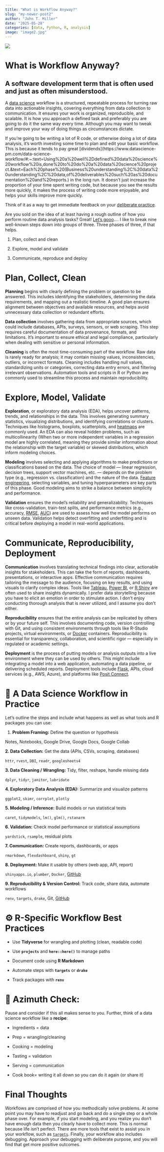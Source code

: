 ```yaml
---
title: "What is Workflow Anyway?"
slug: "my-newer-post2"
author: "John T. Miller"
date: "2025-05-28"
categories: [data, Python, R, analysis]
image: "image2.jpg"
---
```


![](images/clipboard-2438677497.jpeg)

# **What is Workflow Anyway?**

## A software development term that is often used and just as often misunderstood.

A [data science](https://www.nnlm.gov/guides/data-glossary/data-science#:~:text=Definition,knowledge%20or%20solving%20a%20problem.) workflow is a structured, repeatable process for turning raw data into actionable insights, covering everything from data collection to communication. It ensures your work is organized, reproducible, and scalable. It is how you approach a defined task and preferably you are going to do it the same way every time. Although you may want to tweak and improve your way of doing things as circumstances dictate.

If you’re going to be writing a lot of R code, or otherwise doing a lot of data analysis, it’s worth investing some time to plan and edit your basic workflow. This is because it tends to pay great \[dividends\](https://www.datascience-pm.com/data-science-workflow/#:\~:text=Using%20a%20well%2Ddefined%20data%20science%20workflow%20is,done%20to%20do%20a%20data%20science%20project.&text=Each%20phase%20(Business%20understanding%2C%20data%20understanding%2C%20data,of%20deliverables%20such%20as%20documentation%20and%20reports.) in the long run. It doesn’t just increase the proportion of your time spent writing code, but because you see the results more quickly, it makes the process of writing code more enjoyable, and helps your skills improve more quickly.

Think of it as a way to get immediate feedback on your [deliberate practice](https://www.youtube.com/watch?v=1-sjUoGO250&t=100s&pp=ygUeZGVsaWJlcmF0ZSBwcmFjdGljZSBrbm93bGVkZ2Ug).

Are you sold on the idea of at least having a rough outline of how you perform routine data analysis tasks? Great! [Let’s gooo](https://www.youtube.com/shorts/EIk312jE8vw)…. I like to break nine well-known steps down into groups of three. Three phases of three, if that helps.

1.  Plan, collect and clean

2.  Explore, model and validate

3.  Communicate, reproduce and deploy

# **Plan, Collect, Clean**

**Planning** begins with clearly defining the problem or question to be answered. This includes identifying the stakeholders, determining the data requirements, and mapping out a realistic timeline. A good plan ensures alignment between objectives and available resources, and helps avoid unnecessary data collection or redundant efforts.

**Data collection** involves gathering data from appropriate sources, which could include databases, APIs, surveys, sensors, or web scraping. This step requires careful documentation of data provenance, formats, and limitations. It’s important to ensure ethical and legal compliance, particularly when dealing with sensitive or personal information.

**Cleaning** is often the most time-consuming part of the workflow. Raw data is rarely ready for analysis; it may contain missing values, inconsistencies, outliers, or incorrect formats. Cleaning includes handling null values, standardizing units or categories, correcting data entry errors, and filtering irrelevant observations. Automation tools and scripts in R or Python are commonly used to streamline this process and maintain reproducibility.

# **Explore, Model, Validate**

**Exploration**, or exploratory data analysis (EDA), helps uncover patterns, trends, and relationships in the data. This involves generating summary statistics, visualizing distributions, and identifying correlations or clusters. Techniques like histograms, boxplots, scatterplots, and [heatmaps](https://r-graph-gallery.com/heatmap) are commonly used. An EDA can also reveal hidden problems, such as multicollinearity (When two or more independent variables in a regression model are highly correlated, meaning they provide similar information about the relationship with the target variable) or skewed distributions, which inform modeling choices.

**Modeling** involves selecting and applying algorithms to make predictions or classifications based on the data. The choice of model — linear regression, decision trees, support vector machines, etc. — depends on the problem type (e.g., regression vs. classification) and the nature of the data. [Feature engineering](https://www.tmwr.org/recipes), selecting variables, and tuning hyperparameters are key parts of this phase. Good modeling aims to strike a balance between simplicity and performance.

**Validation** ensures the model’s reliability and generalizability. Techniques like cross-validation, train-test splits, and performance metrics (e.g., accuracy, [RMSE](https://www.rdocumentation.org/packages/Metrics/versions/0.1.4/topics/rmse), [AUC](https://www.rdocumentation.org/packages/pROC/versions/1.18.5/topics/auc)) are used to assess how well the model performs on unseen data. Validation helps detect overfitting and underfitting and is critical before deploying a model in real-world applications.

# **Communicate, Reproducibility, Deployment**

**Communication** involves translating technical findings into clear, actionable insights for stakeholders. This can take the form of reports, dashboards, presentations, or interactive apps. Effective communication requires tailoring the message to the audience, focusing on key results, and using visuals to clarify complex ideas. Tools like [Tableau](https://www.tableau.com/), [Power BI](https://www.microsoft.com/en-us/power-platform/products/power-bi), or [R Shiny](https://shiny.posit.co/) are often used to share insights dynamically. I prefer data storytelling because you have to elicit an emotion in order to stimulate action. I don’t enjoy conducting thorough analysis that is never utilized, and I assume you don’t either.

**Reproducibility** ensures that the entire analysis can be replicated by others or by your future self. This involves documenting code, version controlling with Git, and using consistent environments through tools like R-Studio projects, virtual environments, or [Docker](https://www.docker.com/products/docker-hub/) containers. Reproducibility is essential for transparency, collaboration, and scientific rigor — especially in regulated or academic settings.

**Deployment** is the process of putting models or analysis outputs into a live environment where they can be used by others. This might include integrating a model into a web application, automating a data pipeline, or delivering scheduled reports. Deployment tools include [Flask](https://flask.palletsprojects.com/), APIs, cloud services (e.g., AWS, Azure), and platforms like [Posit Connect](https://posit.co/products/enterprise/connect/).

# **🧱 A Data Science Workflow in Practice**

Let’s outline the steps and include what happens as well as what tools and R packages you can use:

1.  **Problem Framing:** Define the question or hypothesis

Notes, Notebooks, Google Drive, Google Docs, Google Collab

**2. Data Collection:** Get the data (APIs, CSVs, scraping, databases)

`httr`, `rvest`, `DBI`, `readr`, `googlesheets4`

**3. Data Cleaning / Wrangling:** Tidy, filter, reshape, handle missing data

`dplyr`, `tidyr`, `janitor`, `lubridate`

**4. Exploratory Data Analysis (EDA):** Summarize and visualize patterns

`ggplot2`, `skimr`, `corrplot`, `plotly`

**5. Modeling / Inference:** Build models or run statistical tests

`caret`, `tidymodels`, `lm()`, `glm()`, `rstanarm`

**6. Validation:** Check model performance or statistical assumptions

`yardstick`, `rsample`, residual plots

**7. Communication:** Create reports, dashboards, or apps

`rmarkdown`, `flexdashboard`, `shiny`, `gt`

**8. Deployment:** Make it usable by others (web app, API, report)

`shinyapps.io`, `plumber`, `Docker`, [GitHub](https://github.com/)

**9. Reproducibility & Version Control:** Track code, share data, automate workflows

`renv`, `targets`, `drake`, Git, [GitHub](https://github.com/)

# **⚙️ R-Specific Workflow Best Practices**

-   Use **Tidyverse** for wrangling and plotting (clean, readable code)

-   Use **`projects`** and **`here::here()`** to manage paths

-   Document code using **R Markdown**

-   Automate steps with **`targets`** or **`drake`**

-   Track packages with **`renv`**

# **🧭 Azimuth Check:**

Pause and consider if this all makes sense to you. Further, think of a data science workflow like a **recipe**:

-   Ingredients = data

-   Prep = wrangling/cleaning

-   Cooking = modeling

-   Tasting = validation

-   Serving = communication

-   Cook book= writing it all down so you can do it again (or share it)

# **Final Thoughts**

Workflows are comprised of how you methodically solve problems. At some point you may have to readjust and go back and do a single step or a whole phase over. For example, if you start modeling, and you realize you don’t have enough data then you clearly have to collect more. This is normal because life isn’t perfect. There are more tools that exist to assist you in your workflow, such as [`targets`](https://www.appsilon.com/post/6-benefits-of-r-targets-for-data-science-workflows). Finally, your workflow also includes debugging. Approach your debugging with deliberate purpose, and you will find that get more positive outcomes.
